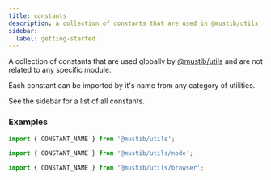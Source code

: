 ```yaml
---
title: constants
description: a collection of constants that are used in @mustib/utils
sidebar:
  label: getting-started
---
```


A collection of constants that are used globally by <a href="https://github.com/mustib/mustib-utils" target="_blank">@mustib/utils</a> and are not related to any specific module.

Each constant can be imported by it's name from any category of utilities.

See the sidebar for a list of all constants.

### Examples
```js
import { CONSTANT_NAME } from '@mustib/utils';
```
```js
import { CONSTANT_NAME } from '@mustib/utils/node';
```
```js
import { CONSTANT_NAME } from '@mustib/utils/browser';
```